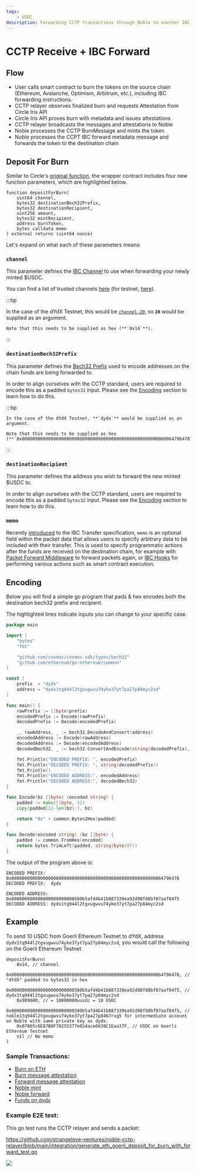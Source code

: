 ```yaml
---
tags: 
    - USDC
description: Forwarding CCTP transactions through Noble to another IBC chain
---
```


# CCTP Receive + IBC Forward

## Flow

- User calls smart contract to burn the tokens on the source chain (Ethereum, Avalanche, Optimism, Arbitrum, etc.), including IBC forwarding instructions.
- CCTP relayer observes finalized burn and requests Attestation from Circle Iris API
- Circle Iris API proves burn with metadata and issues attestations
- CCTP relayer broadcasts the messages and attestations to Noble
- Noble processes the CCTP BurnMessage and mints the token
- Noble processes the CCPT IBC forward metadata message and forwards the token to the destination chain

## Deposit For Burn

Similar to Circle's [original function][Original Deposit For Burn], the wrapper contract includes four new function parameters, which are highlighted below.

```solidity {2,3,4,8}
function depositForBurn(
    uint64 channel,
    bytes32 destinationBech32Prefix,
    bytes32 destinationRecipient,
    uint256 amount,
    bytes32 mintRecipient,
    address burnToken,
    bytes calldata memo
) external returns (uint64 nonce)
```

Let's expand on what each of these parameters means:

### `channel`

This parameter defines the [IBC Channel] to use when forwarding your newly minted $USDC.

You can find a list of trusted channels [here][Mainnet Relayers] (for testnet, [here][Testnet Relayers]).

:::tip

  In the case of the dYdX Testnet, this would be [`channel-20`][Testnet dYdX Channel], so **`20`** would be supplied as an argument.

    Note that this needs to be supplied as hex (**`0x14`**).

:::

### `destinationBech32Prefix`

This parameter defines the [Bech32 Prefix] used to encode addresses on the chain funds are being forwarded to.

In order to align ourselves with the CCTP standard, users are required to encode this as a padded `bytes32` input. Please see the [Encoding](#encoding) section to learn how to do this.

:::tip

    In the case of the dYdX Testnet, **`dydx`** would be supplied as an argument.

    Note that this needs to be supplied as hex (**`0x0000000000000000000000000000000000000000000000000000000064796478`**).

:::

### `destinationRecipient`

This parameter defines the address you wish to forward the new minted $USDC to.

In order to align ourselves with the CCTP standard, users are required to encode this as a padded `bytes32` input. Please see the [Encoding](#encoding) section to learn how to do this.

### `memo`

Recently [introduced][IBC Memo Field] to the IBC Transfer specification, `memo` is an optional field within the packet data that allows users to specify arbitrary data to be included with their transfer. This is used to specify programmatic actions after the funds are received on the destination chain, for example with [Packet Forward Middleware] to forward packets again, or [IBC Hooks] for performing various actions such as smart contract execution.

## Encoding

Below you will find a simple go program that pads & hex encodes both the destination bech32 prefix and recipient.

The highlighted lines indicate inputs you can change to your specific case.

```go
package main

import (
	"bytes"
	"fmt"

	"github.com/cosmos/cosmos-sdk/types/bech32"
	"github.com/ethereum/go-ethereum/common"
)

const (
	prefix  = "dydx"
	address = "dydx1tq944l2tgxugwvu74yke37yt7pa27p84myc2sd"
)

func main() {
	rawPrefix := []byte(prefix)
	encodedPrefix := Encode(rawPrefix)
	decodedPrefix := Decode(encodedPrefix)

	_, rawAddress, _ := bech32.DecodeAndConvert(address)
	encodedAddress := Encode(rawAddress)
	decodedAddress := Decode(encodedAddress)
	decodedBech32, _ := bech32.ConvertAndEncode(string(decodedPrefix), decodedAddress)

	fmt.Println("ENCODED PREFIX: ", encodedPrefix)
	fmt.Println("DECODED PREFIX: ", string(decodedPrefix))
	fmt.Println()
	fmt.Println("ENCODED ADDRESS:", encodedAddress)
	fmt.Println("DECODED ADDRESS:", decodedBech32)
}

func Encode(bz []byte) (encoded string) {
	padded := make([]byte, 32)
	copy(padded[32-len(bz):], bz)

	return "0x" + common.Bytes2Hex(padded)
}

func Decode(encoded string) (bz []byte) {
	padded := common.FromHex(encoded)
	return bytes.TrimLeft(padded, string(byte(0)))
}
```

The output of the program above is:

```
ENCODED PREFIX:  0x0000000000000000000000000000000000000000000000000000000064796478
DECODED PREFIX:  dydx

ENCODED ADDRESS: 0x000000000000000000000000580b5afd4b41b887339ea92d98f88bf07aaf04f5
DECODED ADDRESS: dydx1tq944l2tgxugwvu74yke37yt7pa27p84myc2sd
```

## Example

To send 10 USDC from Goerli Ethereum Testnet to dYdX, address `dydx1tq944l2tgxugwvu74yke37yt7pa27p84myc2sd`, you would call the following on the Goerli Ethereum Testnet

```solidity
depositForBurn(
	0x14, // channel
	0x0000000000000000000000000000000000000000000000000000000064796478, // "dYdX" padded to bytes32 in hex
	0x000000000000000000000000580b5afd4b41b887339ea92d98f88bf07aaf04f5, // dydx1tq944l2tgxugwvu74yke37yt7pa27p84myc2sd
	0x989680, // = 10000000uusdc = 10 USDC
	0x000000000000000000000000580b5afd4b41b887339ea92d98f88bf07aaf04f5, // noble1tq944l2tgxugwvu74yke37yt7pa27p8467rxg5 for intermediate account on Noble with same private key as dydx.
	0x07865c6E87B9F70255377e024ace6630C1Eaa37F, // USDC on Goerli Ethereum Testnet
	nil // No memo
)
```

### Sample Transactions:

- [Burn on ETH](https://goerli.etherscan.io/tx/0xe4a696de959ea77f1f74163a9a3585acdb982db6bbf1de6133f213b8b5764d7b)
- [Burn message attestation](https://iris-api-sandbox.circle.com/attestations/0x10e75e360b9b84f75bc727a587451b780022acb322eb1e0144046cb6adcbc7c9)
- [Forward message attestation](https://iris-api-sandbox.circle.com/attestations/0xa0fc7f8d80f1af46359af34efebe10d2a4be25c27c6c717c009cee4d27adb60a)
- [Noble mint](https://testnet.mintscan.io/noble-testnet/txs/27B33859CA11B8824CBEE37200C2A7CF498FE75DAF7F5CE8D0BB3208DEE8676A?height=3156422)
- [Noble forward](https://testnet.mintscan.io/noble-testnet/txs/0F386A526131B758B8D274A182C8BE1AD0918E59A30E88030B0036392723904F?height=3156423)
- [Funds on dydx](https://testnet.mintscan.io/dydx-testnet/account/dydx16p5kw8rpr8f7fdus4hejnddvz3dw0dvepz0ua0)

### Example E2E test:

This go test runs the CCTP relayer and sends a packet:

https://github.com/strangelove-ventures/noble-cctp-relayer/blob/main/integration/generate_eth_goerli_deposit_for_burn_with_forward_test.go

![](./images/cctp-e2e.png)

[Bech32 Prefix]: https://docs.cosmos.network/v0.50/spec/addresses/bech32
[IBC Channel]: https://ibc.cosmos.network/main/ibc/overview.html#channels
[Packet Forward Middleware]: https://github.com/cosmos/ibc-apps/tree/main/middleware/packet-forward-middleware
[IBC Hooks]: https://github.com/osmosis-labs/osmosis/tree/main/x/ibc-hooks#readme
[IBC Memo Field]: https://medium.com/the-interchain-foundation/moving-beyond-simple-token-transfers-d42b2b1dc29b
[Mainnet Relayers]: https://www.mintscan.io/noble/relayers
[Original Deposit For Burn]: https://github.com/circlefin/evm-cctp-contracts/blob/1ddc5057e2a686194d481d04239387cf095ec760/src/TokenMessenger.sol#L169-L174
[Testnet Relayers]: https://testnet.mintscan.io/noble-testnet/relayers
[Testnet dYdX Channel]: https://testnet.mintscan.io/noble-testnet/relayers/channel-20/dydx-testnet/channel-0
